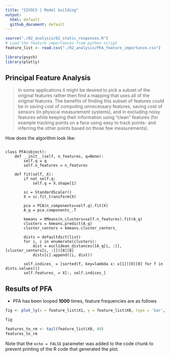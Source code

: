 ```yaml
---
title: "SIVOCS | Model building"
output:
  html: default
  github_document: default
---
```


```r
source("./02_analysis/02_static_responses.R")
# Load the feature importances from python script
feature_list <- read.csv("./02_analysis/PFA_feature_importance.csv")

```

```r
library(psych)
library(plotly)
```


## Principal Feature Analysis

> In some applications it might be desired to pick a subset of the original features rather then find a mapping that uses all of the original features. The benefits of finding this subset of features could be in saving cost of computing unnecessary features, saving cost of sensors (in physical measurement systems), and in excluding noisy features while keeping their information using “clean” features (for example tracking points on a face using easy to track points- and inferring the other points based on those few measurements).


How does the algorithm look like:

```python:

class PFA(object):
    def __init__(self, n_features, q=None):
        self.q = q
        self.n_features = n_features

    def fit(self, X):
        if not self.q:
            self.q = X.shape[1]

        sc = StandardScaler()
        X = sc.fit_transform(X)

        pca = PCA(n_components=self.q).fit(X)
        A_q = pca.components_.T

        kmeans = KMeans(n_clusters=self.n_features).fit(A_q)
        clusters = kmeans.predict(A_q)
        cluster_centers = kmeans.cluster_centers_

        dists = defaultdict(list)
        for i, c in enumerate(clusters):
            dist = euclidean_distances([A_q[i, :]], [cluster_centers[c, :]])[0][0]
            dists[c].append((i, dist))

        self.indices_ = [sorted(f, key=lambda x: x[1])[0][0] for f in dists.values()]
        self.features_ = X[:, self.indices_]
```

##  Results of PFA

* PFA has been looped **1000** times, feature frequencies are as follows


```r

fig <- plot_ly(x = feature_list$X1, y = feature_list$X0, type = 'bar', orientation = 'h')

fig
```





```r
features_to_rm <- tail(feature_list$X0, 40)
features_to_rm
```

Note that the `echo = FALSE` parameter was added to the code chunk to prevent printing of the R code that generated the plot.
